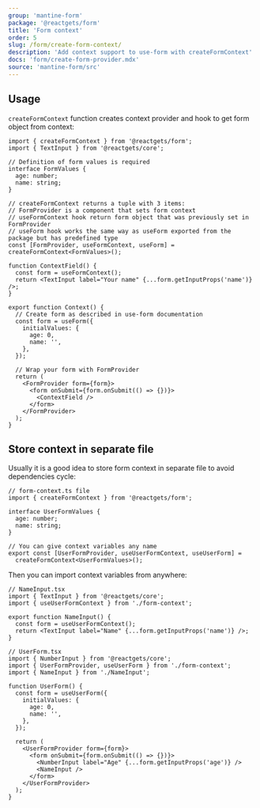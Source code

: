 ```yaml
---
group: 'mantine-form'
package: '@reactgets/form'
title: 'Form context'
order: 5
slug: /form/create-form-context/
description: 'Add context support to use-form with createFormContext'
docs: 'form/create-form-provider.mdx'
source: 'mantine-form/src'
---
```


## Usage

`createFormContext` function creates context provider and hook to get form object from context:

```tsx
import { createFormContext } from '@reactgets/form';
import { TextInput } from '@reactgets/core';

// Definition of form values is required
interface FormValues {
  age: number;
  name: string;
}

// createFormContext returns a tuple with 3 items:
// FormProvider is a component that sets form context
// useFormContext hook return form object that was previously set in FormProvider
// useForm hook works the same way as useForm exported from the package but has predefined type
const [FormProvider, useFormContext, useForm] = createFormContext<FormValues>();

function ContextField() {
  const form = useFormContext();
  return <TextInput label="Your name" {...form.getInputProps('name')} />;
}

export function Context() {
  // Create form as described in use-form documentation
  const form = useForm({
    initialValues: {
      age: 0,
      name: '',
    },
  });

  // Wrap your form with FormProvider
  return (
    <FormProvider form={form}>
      <form onSubmit={form.onSubmit(() => {})}>
        <ContextField />
      </form>
    </FormProvider>
  );
}
```

## Store context in separate file

Usually it is a good idea to store form context in separate file to avoid dependencies cycle:

```tsx
// form-context.ts file
import { createFormContext } from '@reactgets/form';

interface UserFormValues {
  age: number;
  name: string;
}

// You can give context variables any name
export const [UserFormProvider, useUserFormContext, useUserForm] =
  createFormContext<UserFormValues>();
```

Then you can import context variables from anywhere:

```tsx
// NameInput.tsx
import { TextInput } from '@reactgets/core';
import { useUserFormContext } from './form-context';

export function NameInput() {
  const form = useUserFormContext();
  return <TextInput label="Name" {...form.getInputProps('name')} />;
}
```

```tsx
// UserForm.tsx
import { NumberInput } from '@reactgets/core';
import { UserFormProvider, useUserForm } from './form-context';
import { NameInput } from './NameInput';

function UserForm() {
  const form = useUserForm({
    initialValues: {
      age: 0,
      name: '',
    },
  });

  return (
    <UserFormProvider form={form}>
      <form onSubmit={form.onSubmit(() => {})}>
        <NumberInput label="Age" {...form.getInputProps('age')} />
        <NameInput />
      </form>
    </UserFormProvider>
  );
}
```
